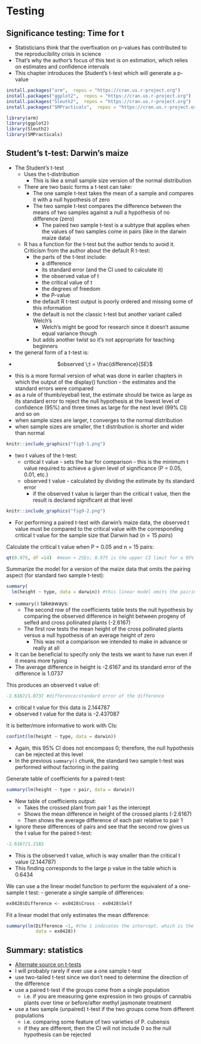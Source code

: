 # Testing

## Significance testing: Time for t 

- Statisticians think that the overfixation on p-values has contributed to the reproducibility crisis in science
- That's why the author's focus of this text is on estimation, which relies on estimates and confidence intervals 
- This chapter introduces the Student's t-test which will generate a p-value 

```r
install.packages("arm",  repos = "https://cran.us.r-project.org")
install.packages("ggplot2",  repos = "https://cran.us.r-project.org")
install.packages("Sleuth2",  repos = "https://cran.us.r-project.org")
install.packages("SMPracticals",  repos = "https://cran.us.r-project.org")
```

```r
library(arm)
library(ggplot2)
library(Sleuth2)
library(SMPracticals)
```

## Student's t-test: Darwin's maize 
- The Student's t-test
  - Uses the t-distribution 
    - This is like a small sample size version of the normal distribution 
  - There are two basic forms a t-test can take: 
    - The one sample t-test takes the mean of a sample and compares it with a null hypothesis of zero 
    - The two sample t-test compares the difference between the means of two samples against a null a hypothesis of no difference (zero)
      - The paired two sample t-test is a subtype that applies when the values of two samples come in pairs (like in the darwin maize data)
  - R has a function for the t-test but the author tends to avoid it. Criticism from the author about the default R t-test: 
    - the parts of the t-test include: 
      - a difference 
      - its standard error (and the CI used to calculate it)
      - the observed value of t
      - the critical value of t 
      - the degrees of freedom 
      - the P-value 
    - the default R t-test output is poorly ordered and missing some of this information 
    - the default is not the classic t-test but another variant called Welch's 
      - Welch's might be good for research since it doesn't assume equal variance though 
    - but adds another twist so it's not appropriate for teaching beginners 
- the general form of a t-test is: 

<center>
  -  $observed \;t = \frac{difference}{SE}$
</center> 

  - this is a more formal version of what was done in earlier chapters in which the output of the display() function - the estimates and the standard errors were compared 
  - as a rule of thumb/eyeball test, the estimate should be twice as large as its standard error to reject the null hypothesis at the lowest level of confidence (95%) and three times as large for the next level (99% CI) and so on 
- when sample sizes are larger, t converges to the normal distribution 
- when sample sizes are smaller, the t distribution is shorter and wider than normal 

```r
knitr::include_graphics("fig9-1.png")
```

- two t values of the t-test: 
  - critical t value - sets the bar for comparison - this is the minimum t value required to achieve a given level of significance (P = 0.05, 0.01, etc.)
  - observed t value - calculated by dividing the estimate by its standard error 
    - if the observed t value is larger than the critical t value, then the result is declared significant at that level 
    

```r
knitr::include_graphics("fig9-2.png")
```

- For performing a paired t-test with darwin's maize data, the observed t value must be compared to the critical value with the corresponding critical t value for the sample size that Darwin had ($n = 15 \;pairs$)

Calculate the critical t value when P = 0.05 and n = 15 pairs: 
```r
qt(0.975, df =14)  #mean + 2SEs; 0.975 is the upper CI limit for a 95% CI 
```

Summarize the model for a version of the maize data that omits the pairing aspect (for standard two sample t-test): 
```r
summary(
  lm(height ~ type, data = darwin)) #this linear model omits the pairing aspect 
```

- `summary()` takeaways: 
  - The second row of the coefficients table tests the null hypothesis by comparing the observed difference in height between progeny of selfed and cross pollinated plants (-2.6167) 
  - The first row tests the mean height of the cross pollinated plants versus a null hypothesis of an average height of zero 
    - This was not a comparison we intended to make in advance or really at all 
- It can be beneficial to specify only the tests we want to have run even if it means more typing 
- The average difference in height is -2.6167 and its standard error of the difference is 1.0737 

This produces an observed t value of: 
```r
-2.6167/1.0737 #difference/standard error of the difference 
```

- critical t value for this data is 2.144787
- observed t value for the data is -2.437087

It is better/more informative to work with CIs:
```r
confint(lm(height ~ type, data = darwin))
```

- Again, this 95% CI does not encompass 0; therefore, the null hypothesis can be rejected at this level
- In the previous `summary()` chunk, the standard two sample t-test was performed without factoring in the pairing 

Generate table of coefficients for a paired t-test:
```r
summary(lm(height ~ type + pair, data = darwin))
```

- New table of coefficients output: 
  - Takes the crossed plant from pair 1 as the intercept 
  - Shows the mean difference in height of the crossed plants (-2.6167)
  - Then shows the average difference of each pair relative to pair 1 
- Ignore these differences of pairs and see that the second row gives us the t value for the paired t-test: 

```r
-2.6167/1.2182
```

- This is the observed t value, which is way smaller than the critical t value (2.144787)
 - This finding corresponds to the large p value in the table which is 0.6434
 
 We can use a the linear model function to perform the equivalent of a one-sample t test: 
 - generate a single sample of differences:
```r
ex0428$Difference <- ex0428$Cross - ex0428$Self
```

Fit a linear model that only estimates the mean difference: 
```r
summary(lm(Difference ~1, #the 1 indicates the intercept, which is the mean of a single sample of differences
           data = ex0428))
```

## Summary: statistics

 - [Alternate source on t-tests](https://www.scribbr.com/statistics/t-test/)
  - I will probably rarely if ever use a one sample t-test 
  - use two-tailed t-test since we don't need to determine the direction of the difference 
  - use a paired t-test if the groups come from a single population
    - i.e. if you are measuring gene expression in two groups of cannabis plants over time or before/after methyl jasmonate treatment 
  - use a two sample (unpaired) t-test if the two groups come from different populations 
    - i.e. comparing some feature of two varieties of P. cubensis 
    - if they are different, then the CI will not include 0 so the null hypothesis can be rejected 
 
 
 
